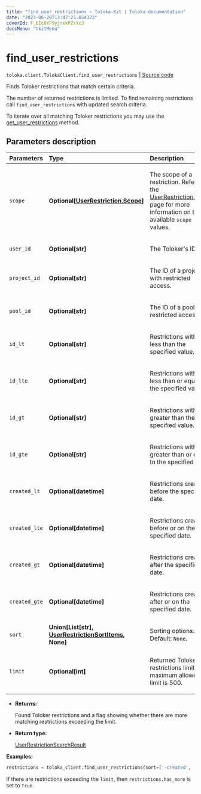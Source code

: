 ```yaml
---
title: "find_user_restrictions — Toloka-Kit | Toloka documentation"
date: "2023-06-20T13:47:25.654323"
coverId: F_bIcOYF9yjrxkPZrXc3
docsMenu: "tkitMenu"
---
```


# find_user_restrictions

`toloka.client.TolokaClient.find_user_restrictions` | [Source code](https://github.com/Toloka/toloka-kit/blob/v1.2.0/src/client/__init__.py#L3225)

Finds Toloker restrictions that match certain criteria.

The number of returned restrictions is limited. To find remaining restrictions call `find_user_restrictions` with updated search criteria.

To iterate over all matching Toloker restrictions you may use the [get_user_restrictions](/docs/toloka-kit/reference/toloka.client.TolokaClient.get_user_restrictions) method.

## Parameters description

| Parameters | Type | Description |
| :----------| :----| :-----------|
`scope`|**Optional\[[UserRestriction.Scope](/docs/toloka-kit/reference/toloka.client.user_restriction.UserRestriction.Scope)\]**|<p>The scope of a restriction. Refer to the [UserRestriction.Scope](/docs/toloka-kit/reference/toloka.client.user_restriction.UserRestriction.Scope) page for more information on the available `scope` values.</p>
`user_id`|**Optional\[str\]**|<p>The Toloker's ID.</p>
`project_id`|**Optional\[str\]**|<p>The ID of a project with restricted access.</p>
`pool_id`|**Optional\[str\]**|<p>The ID of a pool with restricted access.</p>
`id_lt`|**Optional\[str\]**|<p>Restrictions with IDs less than the specified value.</p>
`id_lte`|**Optional\[str\]**|<p>Restrictions with IDs less than or equal to the specified value.</p>
`id_gt`|**Optional\[str\]**|<p>Restrictions with IDs greater than the specified value.</p>
`id_gte`|**Optional\[str\]**|<p>Restrictions with IDs greater than or equal to the specified value.</p>
`created_lt`|**Optional\[datetime\]**|<p>Restrictions created before the specified date.</p>
`created_lte`|**Optional\[datetime\]**|<p>Restrictions created before or on the specified date.</p>
`created_gt`|**Optional\[datetime\]**|<p>Restrictions created after the specified date.</p>
`created_gte`|**Optional\[datetime\]**|<p>Restrictions created after or on the specified date.</p>
`sort`|**Union\[List\[str\], [UserRestrictionSortItems](/docs/toloka-kit/reference/toloka.client.search_requests.UserRestrictionSortItems), None\]**|<p>Sorting options. Default: `None`.</p>
`limit`|**Optional\[int\]**|<p>Returned Toloker restrictions limit. The maximum allowed limit is 500.</p>

* **Returns:**

  Found Toloker restrictions and a flag showing whether there are more matching restrictions exceeding the limit.

* **Return type:**

  [UserRestrictionSearchResult](/docs/toloka-kit/reference/toloka.client.search_results.UserRestrictionSearchResult)

**Examples:**

```python
restrictions = toloka_client.find_user_restrictions(sort=['-created', '-id'], limit=10)
```

If there are restrictions exceeding the `limit`, then `restrictions.has_more` is set to `True`.